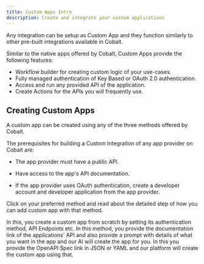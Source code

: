 ```yaml
---
title: Custom Apps Intro
description: Create and integrate your custom applications
---
```

Any integration can be setup as Custom App and they function similarly to other pre-built integrations available in Cobalt.

Similar to the native apps offered by Cobalt, Custom Apps provide the following features:

- Workflow builder for creating custom logic of your use-cases.
- Fully managed authentication of Key Based or OAuth 2.0 authentication.
- Access and run any provided API of the application.
- Create Actions for the APIs you will frequently use.


## Creating Custom Apps

A custom app can be created using any of the three methods offered by Cobalt. 

The prerequisites for building a Custom Integration of any app provider on Cobalt are:

- The app provider must have a public API.

- Have access to the app's API documentation.

- If the app provider uses OAuth authentication, create a developer account and developer application from the app provider.

Click on your preferred method and read about the detailed step of how you can add custom app with that method.

<Card title="Create Custom App from Scratch" icon="plus" href="/custom_app/custom_app_scratch">
  In this, you create a custom app from scratch by setting its authentication method, API Endpoints etc.
</Card>

<Card title="Create Custom App using Cobalt AI" icon="microchip-ai" href="/custom_app/custom_app_ai">
  In this method, you provide the documentation link of the applications' API and also provide a prompt with details of what you want in the app and our AI will create the app for you.
</Card>

<Card title="Create Custom App using OpenAPI Spec" icon="file-code" href="/custom_app/custom_app_openapi">
  In this you provide the OpenAPI Spec link in JSON or YAML and our platform will create the custom app using that.
</Card>